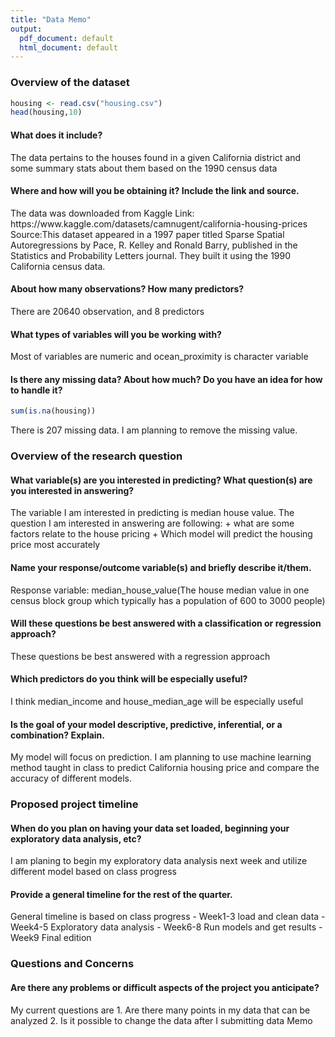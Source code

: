 ```yaml
---
title: "Data Memo"
output:
  pdf_document: default
  html_document: default
---
```


### Overview of the dataset
```r
housing <- read.csv("housing.csv")
head(housing,10)
```
#### What does it include?

The data pertains to the houses found in a given California district and some summary stats about them based on the 1990 census data


#### Where and how will you be obtaining it? Include the link and source.

The data was downloaded from Kaggle
Link: https://www.kaggle.com/datasets/camnugent/california-housing-prices
Source:This dataset appeared in a 1997 paper titled Sparse Spatial Autoregressions by Pace, R. Kelley and Ronald Barry, published in the Statistics and Probability Letters journal. They built it using the 1990 California census data.

#### About how many observations? How many predictors?

There are 20640 observation, and 8 predictors

#### What types of variables will you be working with?

Most of variables are numeric and ocean_proximity is character variable

#### Is there any missing data? About how much? Do you have an idea for how to handle it?

```r
sum(is.na(housing))
```
There is 207 missing data. I am planning to remove the missing value.

### Overview of the research question

#### What variable(s) are you interested in predicting? What question(s) are you interested in answering?

The variable I am interested in predicting is median house value.
The question I am interested in answering are following:
+ what are some factors relate to the house pricing
+ Which model will predict the housing price most accurately

#### Name your response/outcome variable(s) and briefly describe it/them.

Response variable: median_house_value(The house median value in one census block group which typically has a population of 600 to 3000 people)

#### Will these questions be best answered with a classification or regression approach?

These questions be best answered with a regression approach

#### Which predictors do you think will be especially useful?

I think median_income and house_median_age will be especially useful

#### Is the goal of your model descriptive, predictive, inferential, or a combination? Explain.

My model will focus on prediction. I am planning to use machine learning method taught in class to predict California housing price and compare the 
accuracy of different models.

### Proposed project timeline

#### When do you plan on having your data set loaded, beginning your exploratory data analysis, etc?

I am planing to begin my exploratory data analysis next week and utilize different model based on class progress

#### Provide a general timeline for the rest of the quarter.

General timeline is based on class progress 
- Week1-3  load and clean data
- Week4-5  Exploratory data analysis 
- Week6-8  Run models and get results 
- Week9    Final edition

### Questions and Concerns

#### Are there any problems or difficult aspects of the project you anticipate?

My current questions are 
1. Are there many points in my data that can be analyzed
2. Is it possible to change the data after I submitting data Memo



